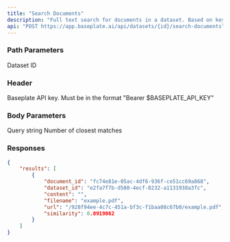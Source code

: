 ```yaml
---
title: "Search Documents"
description: "Full text search for documents in a dataset. Based on keyword in the query."
api: "POST https://app.baseplate.ai/api/datasets/{id}/search-documents"
---
```


### Path Parameters

<ParamField path="id" type="string" required>
  Dataset ID
</ParamField>

### Header

<ParamField path="Authorization" type="string">
  Baseplate API key. Must be in the format "Bearer $BASEPLATE_API_KEY"
</ParamField>

### Body Parameters

<ParamField body="query" type="string">
  Query string
</ParamField>

<ParamField body="top_k" type="number" default="3">
  Number of closest matches
</ParamField>

### Responses

<Tab title="🟢 200: OK" >

```json
{
    "results": [
        {
            "document_id": "fc74e81e-05ac-4df6-936f-ce51cc69a868",
            "dataset_id": "e2fa7f7b-d580-4ecf-8232-a1131938a3fc",
            "content": "",
            "filename": "example.pdf",
            "url": "/928f94ee-4c7c-451a-bf3c-f1baa08c67b0/example.pdf",
            "similarity": 0.0919062
        }
    ]
}
```

</Tab>
